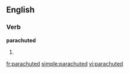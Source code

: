 ==English==

===Verb===
'''parachuted'''

# {{past of|[[parachute]]}}

[[fr:parachuted]]
[[simple:parachuted]]
[[vi:parachuted]]